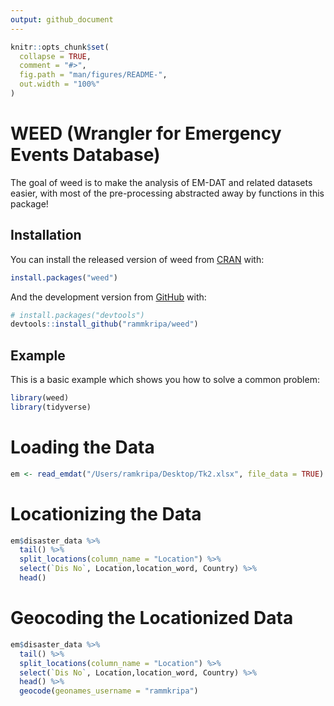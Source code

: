 ```yaml
---
output: github_document
---
```


<!-- README.md is generated from README.Rmd. Please edit that file -->

```r
knitr::opts_chunk$set(
  collapse = TRUE,
  comment = "#>",
  fig.path = "man/figures/README-",
  out.width = "100%"
)
```

# WEED (Wrangler for Emergency Events Database)

<!-- badges: start -->
<!-- badges: end -->

The goal of weed is to make the analysis of EM-DAT and related datasets easier, with most of the pre-processing abstracted away by functions in this package!


## Installation

You can install the released version of weed from [CRAN](https://CRAN.R-project.org) with:

``` r
install.packages("weed")
```

And the development version from [GitHub](https://github.com/) with:

``` r
# install.packages("devtools")
devtools::install_github("rammkripa/weed")
```
## Example

This is a basic example which shows you how to solve a common problem:

```r
library(weed)
library(tidyverse)
```

# Loading the Data
```r
em <- read_emdat("/Users/ramkripa/Desktop/Tk2.xlsx", file_data = TRUE)
```

# Locationizing the Data
```r
em$disaster_data %>%
  tail() %>%
  split_locations(column_name = "Location") %>%
  select(`Dis No`, Location,location_word, Country) %>%
  head()
```

# Geocoding the Locationized Data
```r
em$disaster_data %>%
  tail() %>%
  split_locations(column_name = "Location") %>%
  select(`Dis No`, Location,location_word, Country) %>%
  head() %>%
  geocode(geonames_username = "rammkripa")
```

